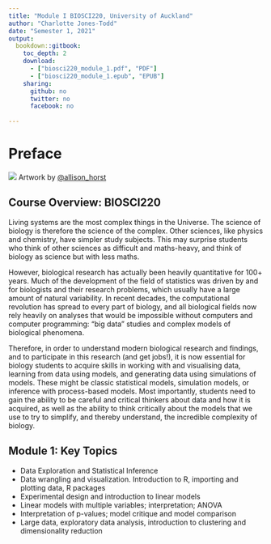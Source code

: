 ```yaml
--- 
title: "Module I BIOSCI220, University of Auckland"
author: "Charlotte Jones-Todd"
date: "Semester 1, 2021"
output: 
  bookdown::gitbook:
    toc_depth: 2
    download:
      - ["biosci220_module_1.pdf", "PDF"]
      - ["biosci220_module_1.epub", "EPUB"]
    sharing:
      github: no
      twitter: no
      facebook: no
  
---
```


# Preface {-}

![](https://raw.githubusercontent.com/allisonhorst/stats-illustrations/master/rstats-artwork/splash-training.jpg)
Artwork by [\@allison_horst](https://github.com/allisonhorst/)

## Course Overview: BIOSCI220

Living systems are the most complex things in the Universe. The science of biology is therefore the science of the complex. Other sciences, like physics and chemistry, have simpler study subjects. This may surprise students who think of other sciences as difficult and maths-heavy, and think of biology as science but with less maths.

However, biological research has actually been heavily quantitative for 100+ years. Much of the development of the field of statistics was driven by and for biologists and their research problems, which usually have a large amount of natural variability. In recent decades, the computational revolution has spread to every part of biology, and all biological fields now rely heavily on analyses that would be impossible without computers and computer programming: "big data" studies and complex models of biological phenomena.

Therefore, in order to understand modern biological research and findings, and to participate in this research (and get jobs!), it is now essential for biology students to acquire skills in working with and visualising data, learning from data using models, and generating data using simulations of models. These might be classic statistical models, simulation models, or inference with process-based models. Most importantly, students need to gain the ability to be careful and critical thinkers about data and how it is acquired, as well as the ability to think critically about the models that we use to try to simplify, and thereby understand, the incredible complexity of biology.

## Module 1: Key Topics

+ Data Exploration and Statistical Inference
+ Data wrangling and visualization. Introduction to R, importing and plotting data, R packages
+ Experimental design and introduction to linear models
+ Linear models with multiple variables; interpretation; ANOVA
+ Interpretation of p-values; model critique and model comparison
+ Large data, exploratory data analysis, introduction to clustering and dimensionality reduction